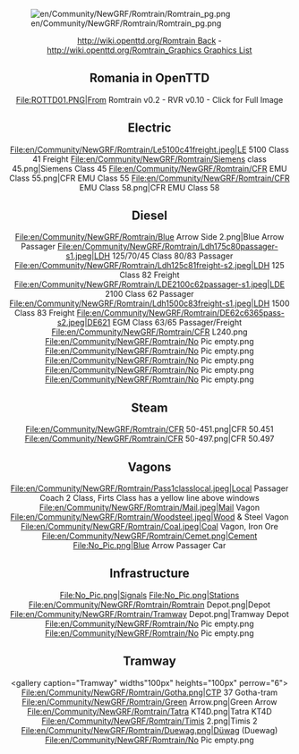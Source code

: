 [[File:en/Community/NewGRF/Romtrain/Romtrain pg.png|center]]
<center>[[http://wiki.openttd.org/Romtrain Back]] - [[http://wiki.openttd.org/Romtrain_Graphics Graphics List]]</center>


<center>{{en/Del}}</center>

<center>
==Romania in OpenTTD==
<gallery caption="Romanian in OpenTTD" widths="400px" heights="250px" perrow="1">
File:ROTTD01.PNG|From Romtrain v0.2 - RVR v0.10 - Click for Full Image
</gallery>
==Electric==
<gallery caption="Electric" widths="100px" heights="100px" perrow="4">
File:en/Community/NewGRF/Romtrain/Le5100c41freight.jpeg|LE 5100 Class 41 Freight
File:en/Community/NewGRF/Romtrain/Siemens class 45.png|Siemens Class 45
File:en/Community/NewGRF/Romtrain/CFR EMU Class 55.png|CFR EMU Class 55
File:en/Community/NewGRF/Romtrain/CFR EMU Class 58.png|CFR EMU Class 58
</gallery>

==Diesel==
<gallery caption="Diesel" widths="100px" heights="100px" perrow="6">
File:en/Community/NewGRF/Romtrain/Blue Arrow Side 2.png|Blue Arrow Passager
File:en/Community/NewGRF/Romtrain/Ldh175c80passager-s1.jpeg|LDH 125/70/45 Class 80/83 Passager
File:en/Community/NewGRF/Romtrain/Ldh125c81freight-s2.jpeg|LDH 125 Class 82 Freight
File:en/Community/NewGRF/Romtrain/LDE2100c62passager-s1.jpeg|LDE 2100 Class 62 Passager
File:en/Community/NewGRF/Romtrain/Ldh1500c83freight-s1.jpeg|LDH 1500 Class 83 Freight
File:en/Community/NewGRF/Romtrain/DE62c6365pass-s2.jpeg|DE621 EGM Class 63/65 Passager/Freight
File:en/Community/NewGRF/Romtrain/CFR L240.png
File:en/Community/NewGRF/Romtrain/No Pic empty.png
File:en/Community/NewGRF/Romtrain/No Pic empty.png
File:en/Community/NewGRF/Romtrain/No Pic empty.png
File:en/Community/NewGRF/Romtrain/No Pic empty.png
File:en/Community/NewGRF/Romtrain/No Pic empty.png
</gallery>

==Steam==
<gallery caption="Diesel" widths="100px" heights="100px" perrow="6">
File:en/Community/NewGRF/Romtrain/CFR 50-451.png|CFR 50.451
File:en/Community/NewGRF/Romtrain/CFR 50-497.png|CFR 50.497
</gallery>

==Vagons==
<gallery caption="Vagons" widths="100px" heights="100px" perrow="6">
File:en/Community/NewGRF/Romtrain/Pass1classlocal.jpeg|Local Passager Coach 2 Class, Firts Class has a yellow line above windows
File:en/Community/NewGRF/Romtrain/Mail.jpeg|Mail Vagon
File:en/Community/NewGRF/Romtrain/Woodsteel.jpeg|Wood & Steel Vagon
File:en/Community/NewGRF/Romtrain/Coal.jpeg|Coal Vagon, Iron Ore
File:en/Community/NewGRF/Romtrain/Cemet.png|Cement
File:No_Pic.png|Blue Arrow Passager Car
</gallery>

==Infrastructure==
<gallery caption="Infrastructure" widths="100px" heights="100px" perrow="6">
File:No_Pic.png|Signals
File:No_Pic.png|Stations
File:en/Community/NewGRF/Romtrain/Romtrain Depot.png|Depot
File:en/Community/NewGRF/Romtrain/Tramway Depot.png|Tramway Depot
File:en/Community/NewGRF/Romtrain/No Pic empty.png
File:en/Community/NewGRF/Romtrain/No Pic empty.png
</gallery>

==Tramway==
<gallery caption="Tramway" widths"100px" heights="100px" perrow="6">
File:en/Community/NewGRF/Romtrain/Gotha.png|CTP 37 Gotha-tram
File:en/Community/NewGRF/Romtrain/Green Arrow.png|Green Arrow
File:en/Community/NewGRF/Romtrain/Tatra KT4D.png|Tatra KT4D
File:en/Community/NewGRF/Romtrain/Timis 2.png|Timis 2
File:en/Community/NewGRF/Romtrain/Duewag.png|Düwag (Duewag)
File:en/Community/NewGRF/Romtrain/No Pic empty.png
</gallery>